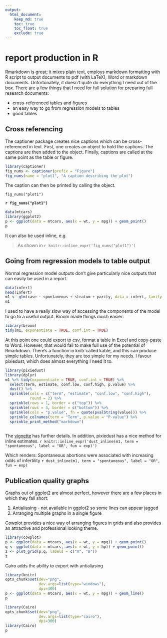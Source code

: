 ```yaml
---
output:
  html_document:
    keep_md: true
    toc: true
    toc_float: true
    exclude: true
---
```


# report production in R

Rmarkdown is great; it mixes plain text, employs markdown formatting with R script to output documents to pdf (with LaTeX), Word or markdown documents. 
Unfortunately, it doesn't quite do everything I need out of the box. 
There are a few things that I need for full solution for preparing full research documents: 

 * cross-referenced tables and figures
 * an easy way to go from regression models to tables
 * good tables
 
## Cross referencing
 
The captioner package creates nice captions which can be cross-referenced in text. 
 First, one creates an object to hold the captions. 
 The captions are then added to the object. 
 Finally, captions are called at the same point as the table or figure. 
 
 ```r
library(captioner)
fig_nums <- captioner(prefix = "Figure")
fig_nums(name = "plot1", "A caption describing the plot")
```

The caption can then be printed by calling the object. 

`fig_nums("plot1")`

**`r fig_nums("plot1")`**
```r
data(mtcars)
library(ggplot2)
p <- ggplot(data = mtcars, aes(x = wt, y = mpg)) + geom_point()
p
```

It can also be used inline, e.g. 

> As shown in `r knitr::inline_expr('fig_nums("plot1")')`

## Going from regression models to table output

Normal regression model outputs don't give particularly nice outputs that can easily be used in a report. 

```r
data(infert)
head(infert)
m1 <- glm(case ~ spontaneous + stratum + parity, data = infert, family = "binomial")
m1
```

I used to have a really slow way of accessing the components of the model to go to a useful output. 
Broom made things much easier:

```r
library(broom)
tidy(m1, exponentiate = TRUE, conf.int = TRUE)
```

At this point one could export to csv, format a table in Excel and copy-paste to Word.
However, that would fail to make full use of the potential of Rmarkdown. 
There's a function in knitr called kable, and this can produce simple tables. 
Unfortunately, they are too simple for my needs.
I favour pixiedust, which does almost everything I need it to.

```r
library(pixiedust)
library(dplyr)
m1 %>% tidy(exponentiate = TRUE, conf.int = TRUE) %>%
  select(term, estimate, conf.low, conf.high, p.value) %>%
  dust() %>%
  sprinkle(cols = c("term", "estimate", "conf.low", "conf.high"), 
           round = 2) %>%
  sprinkle(rows = 1, border = c("top")) %>%
  sprinkle(rows = 4, border = c("bottom")) %>%
  sprinkle(cols = "p.value", fn = quote(pvalString(value))) %>% 
  sprinkle_colnames(term = "Term", p.value = "P-value") %>%
  sprinkle_print_method("markdown")
  

```

The [vignette](https://cran.r-project.org/web/packages/pixiedust/vignettes/pixiedust.html) has further details. 
In addition, pixiedust has a nice method for inline estimates. 
`r knitr::inline_expr('dust_inline(m1, term = "spontaneous", label = "OR", fun = exp)')`

Which renders:
Spontaneous abortions were associated with increasing odds of infertility `r dust_inline(m1, term = "spontaneous", label = "OR", fun = exp)`

## Publication quality graphs

Graphs out of ggplot2 are almost perfect, however there are a few places in which they fall short:

 1. Antialiasing - not available in ggplot2 so some lines can appear jagged
 1. Arranging multiple graphs in a single figure

Cowplot provides a nice way of arranging figures in grids and also provides an attractive and professional looking theme. 

```r
library(cowplot)
p <- ggplot(data = mtcars, aes(x = wt, y = mpg)) + geom_point()
q <- ggplot(data = mtcars, aes(x = wt, y = hp)) + geom_point()
z <- plot_grid(p,q, labels = c("A", "B"))
z
```

Cairo adds the ability to export with antialiasing
```r
library(knitr)
opts_chunk$set(dev="png", 
               dev.args=list(type="windows"),
               dpi=300)
p <- ggplot(data = mtcars, aes(x = wt, y = mpg)) + geom_line()
p
```

```r
library(Cairo)
opts_chunk$set(dev="png", 
               dev.args=list(type="cairo"),
               dpi=300)
library(Cairo)
p
```
